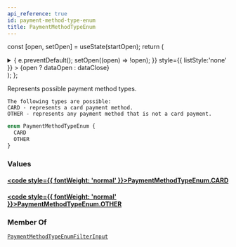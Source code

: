 ```yaml
---
api_reference: true
id: payment-method-type-enum
title: PaymentMethodTypeEnum
---
```






const [open, setOpen] = useState(startOpen);
return (
<details {...(open ? { open: true } : {})} className="details" style={{ border:'none', boxShadow:'none', background:'var(--ifm-background-color)' }}>
<summary
onClick={(e) => {
e.preventDefault();
setOpen((open) => !open);
}}
style={{ listStyle:'none' }} >
{open ? dataOpen : dataClose}
</summary>
{open && children}
</details>
);
};

Represents possible payment method types.

    The following types are possible:
    CARD - represents a card payment method.
    OTHER - represents any payment method that is not a card payment.

```graphql
enum PaymentMethodTypeEnum {
  CARD
  OTHER
}
```

### Values

#### [<code style={{ fontWeight: 'normal' }}>PaymentMethodTypeEnum.<b>CARD</b></code>](#)

#### [<code style={{ fontWeight: 'normal' }}>PaymentMethodTypeEnum.<b>OTHER</b></code>](#)

### Member Of

[`PaymentMethodTypeEnumFilterInput`](../../../api-reference/miscellaneous/inputs/payment-method-type-enum-filter-input.mdx) <Badge class="badge badge--secondary" text="input"/>
